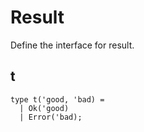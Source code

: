 # Result

<Intro>

Define the interface for result.

</Intro>

## t

```re sig
type t('good, 'bad) =
  | Ok('good)
  | Error('bad);
```
